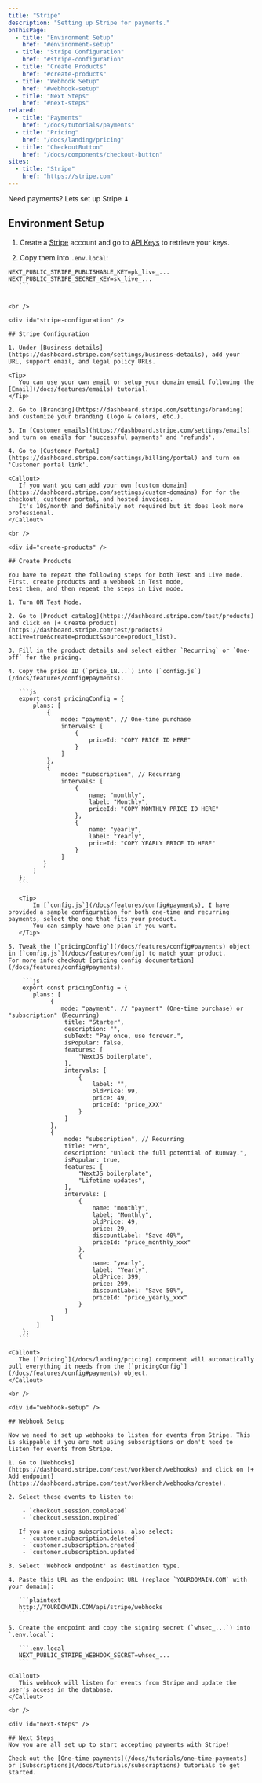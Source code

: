 ```yaml
---
title: "Stripe"
description: "Setting up Stripe for payments."
onThisPage:
  - title: "Environment Setup"
    href: "#environment-setup"
  - title: "Stripe Configuration"
    href: "#stripe-configuration"
  - title: "Create Products"
    href: "#create-products"
  - title: "Webhook Setup"
    href: "#webhook-setup"
  - title: "Next Steps"
    href: "#next-steps"
related:
  - title: "Payments"
    href: "/docs/tutorials/payments"
  - title: "Pricing"
    href: "/docs/landing/pricing"
  - title: "CheckoutButton"
    href: "/docs/components/checkout-button"
sites:
  - title: "Stripe"
    href: "https://stripe.com"
---
```


Need payments? Lets set up Stripe ⬇︎


## Environment Setup

<div id="environment-setup" />

1. Create a [Stripe](https://stripe.com/login) account and go to [API Keys](https://dashboard.stripe.com/apikeys) to retrieve your keys.

2. Copy them into `.env.local`:

 ```.env.local
 NEXT_PUBLIC_STRIPE_PUBLISHABLE_KEY=pk_live_...
 NEXT_PUBLIC_STRIPE_SECRET_KEY=sk_live_...
    ```


<br />

<div id="stripe-configuration" />

## Stripe Configuration

1. Under [Business details](https://dashboard.stripe.com/settings/business-details), add your URL, support email, and legal policy URLs.

<Tip>
    You can use your own email or setup your domain email following the [Email](/docs/features/emails) tutorial.
</Tip>

2. Go to [Branding](https://dashboard.stripe.com/settings/branding) and customize your branding (logo & colors, etc.).

3. In [Customer emails](https://dashboard.stripe.com/settings/emails) and turn on emails for 'successful payments' and 'refunds'.

4. Go to [Customer Portal](https://dashboard.stripe.com/settings/billing/portal) and turn on 'Customer portal link'.

<Callout>
    If you want you can add your own [custom domain](https://dashboard.stripe.com/settings/custom-domains) for for the checkout, customer portal, and hosted invoices.
    It's 10$/month and definitely not required but it does look more professional.
</Callout>

<br />

<div id="create-products" />

## Create Products

You have to repeat the following steps for both Test and Live mode. First, create products and a webhook in Test mode,
test them, and then repeat the steps in Live mode.

1. Turn ON Test Mode.

2. Go to [Product catalog](https://dashboard.stripe.com/test/products) and click on [+ Create product](https://dashboard.stripe.com/test/products?active=true&create=product&source=product_list).

3. Fill in the product details and select either `Recurring` or `One-off` for the pricing.

4. Copy the price ID (`price_1N...`) into [`config.js`](/docs/features/config#payments).

    ```js
    export const pricingConfig = {
        plans: [
            {
                mode: "payment", // One-time purchase
                intervals: [
                    {
                        priceId: "COPY PRICE ID HERE"
                    }
                ]
            },
            {
                mode: "subscription", // Recurring
                intervals: [
                    {
                        name: "monthly",
                        label: "Monthly",
                        priceId: "COPY MONTHLY PRICE ID HERE"
                    },
                    {
                        name: "yearly",
                        label: "Yearly",
                        priceId: "COPY YEARLY PRICE ID HERE"
                    }
                ]
           }
        ]
    };
    ```

    <Tip>
        In [`config.js`](/docs/features/config#payments), I have provided a sample configuration for both one-time and recurring payments, select the one that fits your product.
        You can simply have one plan if you want.
    </Tip>

5. Tweak the [`pricingConfig`](/docs/features/config#payments) object in [`config.js`](/docs/features/config) to match your product.
For more info checkout [pricing config documentation](/docs/features/config#payments).

     ```js
     export const pricingConfig = {
        plans: [
             {
                mode: "payment", // "payment" (One-time purchase) or "subscription" (Recurring)
                 title: "Starter",
                 description: "",
                 subText: "Pay once, use forever.",
                 isPopular: false,
                 features: [
                     "NextJS boilerplate",
                 ],
                 intervals: [
                     {
                         label: "",
                         oldPrice: 99,
                         price: 49,
                         priceId: "price_XXX"
                     }
                 ]
             },
             {
                 mode: "subscription", // Recurring
                 title: "Pro",
                 description: "Unlock the full potential of Runway.",
                 isPopular: true,
                 features: [
                     "NextJS boilerplate",
                     "Lifetime updates",
                 ],
                 intervals: [
                     {
                         name: "monthly",
                         label: "Monthly",
                         oldPrice: 49,
                         price: 29,
                         discountLabel: "Save 40%",
                         priceId: "price_monthly_xxx"
                     },
                     {
                         name: "yearly",
                         label: "Yearly",
                         oldPrice: 399,
                         price: 299,
                         discountLabel: "Save 50%",
                         priceId: "price_yearly_xxx"
                     }
                 ]
             }
         ]
     };
    ```

<Callout>
    The [`Pricing`](/docs/landing/pricing) component will automatically pull everything it needs from the [`pricingConfig`](/docs/features/config#payments) object.
</Callout>

<br />

<div id="webhook-setup" />

## Webhook Setup

Now we need to set up webhooks to listen for events from Stripe. This is skippable if you are not using subscriptions or don't need to listen for events from Stripe.

1. Go to [Webhooks](https://dashboard.stripe.com/test/workbench/webhooks) and click on [+ Add endpoint](https://dashboard.stripe.com/test/workbench/webhooks/create).

2. Select these events to listen to:

     - `checkout.session.completed`
     - `checkout.session.expired`

    If you are using subscriptions, also select:
     - `customer.subscription.deleted`
     - `customer.subscription.created`
     - `customer.subscription.updated`

3. Select 'Webhook endpoint' as destination type.

4. Paste this URL as the endpoint URL (replace `YOURDOMAIN.COM` with your domain):

    ```plaintext
    http://YOURDOMAIN.COM/api/stripe/webhooks
    ```

5. Create the endpoint and copy the signing secret (`whsec_...`) into `.env.local`:

    ```.env.local
    NEXT_PUBLIC_STRIPE_WEBHOOK_SECRET=whsec_...
    ```

<Callout>
    This webhook will listen for events from Stripe and update the user's access in the database.
</Callout>

<br />

<div id="next-steps" />

## Next Steps
Now you are all set up to start accepting payments with Stripe!

Check out the [One-time payments](/docs/tutorials/one-time-payments) or [Subscriptions](/docs/tutorials/subscriptions) tutorials to get started.





